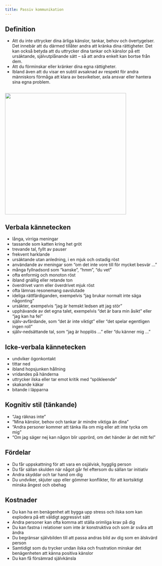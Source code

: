 ```yaml
---
title: Passiv kommunikation
---
```


## Definition

-   Att du inte uttrycker dina ärliga känslor, tankar, behov och
    övertygelser. Det innebär att du därmed tillåter andra att kränka
    dina rättigheter. Det kan också betyda att du uttrycker dina tankar
    och känslor på ett ursäktande, självutplånande sätt -- så att andra
    enkelt kan bortse från dem.
-   Att du förminskar eller kränker dina egna rättigheter.
-   Ibland även att du visar en subtil avsaknad av respekt för andra
    människors förmåga att klara av besvikelser, axla ansvar eller
    hantera sina egna problem.

![](/sites/respekt/media/image/canvas-passiv-slinga-X.svg){style="width: 400px; height: 400px; margin: 1em 0px 0px;"}

## Verbala kännetecken

-   långa, virriga meningar
-   tassande som katten kring het gröt
-   trevande tal, fyllt av pauser
-   frekvent harklande
-   ursäktande utan anledning, i en mjuk och ostadig röst
-   användande av meningar som "om det inte vore till för mycket besvär
    ..."
-   många fyllnadsord som "kanske", "hmm", "du vet"
-   ofta enformig och monoton röst
-   ibland gnällig eller retande ton
-   överdrivet varm eller överdrivet mjuk röst
-   ofta lämnas resonemang oavslutade
-   ideliga rättfärdiganden, exempelvis "jag brukar normalt inte säga
    någonting"
-   ursäkter, exempelvis "jag är hemskt ledsen att jag stör"
-   upphävande av det egna talet, exempelvis "det är bara min åsikt"
    eller "jag kan ha fel"
-   själv-avfärdande, som "det är inte viktigt" eller "det spelar
    egentligen ingen roll"
-   själv-nedsättande tal, som "jag är hopplös ..." eller "du känner mig
    ..."

## Icke-verbala kännetecken

-   undviker ögonkontakt
-   tittar ned
-   ibland hopsjunken hållning
-   vridandes på händerna
-   uttrycker ilska eller tar emot kritik med "spökleende"
-   skakande käkar
-   bitande i läpparna

## Kognitiv stil (tänkande)

-   "Jag räknas inte"
-   "Mina känslor, behov och tankar är mindre viktiga än dina"
-   "Andra personer kommer att tänka illa om mig eller att inte tycka om
    mig"
-   "Om jag säger nej kan någon blir upprörd, om det händer är det mitt
    fel"

## Fördelar

-   Du får uppskattning för att vara en osjälvisk, hygglig person
-   Du får sällan skulden när något går fel eftersom du sällan tar
    initiativ
-   Andra skyddar och tar hand om dig
-   Du undviker, skjuter upp eller gömmer konflikter, för att
    kortsiktigt minska ångest och obehag

## Kostnader

-   Du kan ha en benägenhet att bygga upp stress och ilska som kan
    explodera på ett väldigt aggressivt sätt
-   Andra personer kan ofta komma att ställa orimliga krav på dig
-   Du kan fastna i relationer som inte är konstruktiva och som är svåra
    att ändra
-   Du begränsar självbilden till att passa andras bild av dig som en
    älskvärd person
-   Samtidigt som du trycker undan ilska och frustration minskar det
    benägenheten att känna positiva känslor
-   Du kan få försämrad självkänsla
